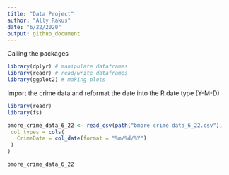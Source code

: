 ```yaml
---
title: "Data Project"
author: "Ally Rakus"
date: "6/22/2020"
output: github_document
---
```


Calling the packages 
```r
library(dplyr) # manipulate dataframes
library(readr) # read/write dataframes
library(ggplot2) # making plots
```

Import the crime data and reformat the date into the R date type (Y-M-D)
```r
library(readr)
library(fs)

bmore_crime_data_6_22 <- read_csv(path("bmore crime data_6_22.csv"),
 col_types = cols(
   CrimeDate = col_date(format = "%m/%d/%Y")
 )
)

bmore_crime_data_6_22

```



